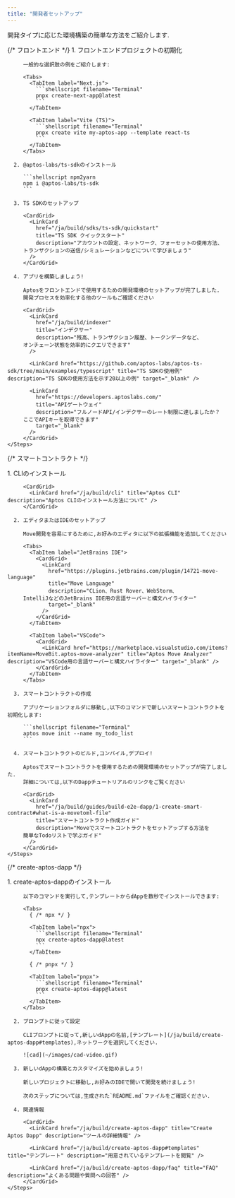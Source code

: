 ```yaml
---
title: "開発者セットアップ"
---
```



開発タイプに応じた環境構築の簡単な方法をご紹介します.

<Tabs>
  {/* フロントエンド */}

  <TabItem label="フロントエンド">
    <Steps>
      1. フロントエンドプロジェクトの初期化

         一般的な選択肢の例をご紹介します:

         <Tabs>
           <TabItem label="Next.js">
             ```shellscript filename="Terminal"
             pnpx create-next-app@latest
             ```
           </TabItem>

           <TabItem label="Vite (TS)">
             ```shellscript filename="Terminal"
             pnpx create vite my-aptos-app --template react-ts
             ```
           </TabItem>
         </Tabs>

      2. @aptos-labs/ts-sdkのインストール

         ```shellscript npm2yarn
         npm i @aptos-labs/ts-sdk
         ```

      3. TS SDKのセットアップ

         <CardGrid>
           <LinkCard
             href="/ja/build/sdks/ts-sdk/quickstart"
             title="TS SDK クイックスタート"
             description="アカウントの設定、ネットワーク、フォーセットの使用方法、
         トランザクションの送信/シミュレーションなどについて学びましょう"
           />
         </CardGrid>

      4. アプリを構築しましょう!

         Aptosをフロントエンドで使用するための開発環境のセットアップが完了しました.
         開発プロセスを効率化する他のツールもご確認ください

         <CardGrid>
           <LinkCard
             href="/ja/build/indexer"
             title="インデクサー"
             description="残高、トランザクション履歴、トークンデータなど、
         オンチェーン状態を効率的にクエリできます"
           />

           <LinkCard href="https://github.com/aptos-labs/aptos-ts-sdk/tree/main/examples/typescript" title="TS SDKの使用例" description="TS SDKの使用方法を示す20以上の例" target="_blank" />

           <LinkCard
             href="https://developers.aptoslabs.com/"
             title="APIゲートウェイ"
             description="フルノードAPI/インデクサーのレート制限に達しましたか？
         ここでAPIキーを取得できます"
             target="_blank"
           />
         </CardGrid>
    </Steps>
  </TabItem>

  {/* スマートコントラクト */}

  <TabItem label="スマートコントラクト">
    <Steps>
      1. CLIのインストール

         <CardGrid>
           <LinkCard href="/ja/build/cli" title="Aptos CLI" description="Aptos CLIのインストール方法について" />
         </CardGrid>

      2. エディタまたはIDEのセットアップ

         Move開発を容易にするために,お好みのエディタに以下の拡張機能を追加してください

         <Tabs>
           <TabItem label="JetBrains IDE">
             <CardGrid>
               <LinkCard
                 href="https://plugins.jetbrains.com/plugin/14721-move-language"
                 title="Move Language"
                 description="CLion、Rust Rover、WebStorm、
         IntelliJなどのJetBrains IDE用の言語サーバーと構文ハイライター"
                 target="_blank"
               />
             </CardGrid>
           </TabItem>

           <TabItem label="VSCode">
             <CardGrid>
               <LinkCard href="https://marketplace.visualstudio.com/items?itemName=MoveBit.aptos-move-analyzer" title="Aptos Move Analyzer" description="VSCode用の言語サーバーと構文ハイライター" target="_blank" />
             </CardGrid>
           </TabItem>
         </Tabs>

      3. スマートコントラクトの作成

         アプリケーションフォルダに移動し,以下のコマンドで新しいスマートコントラクトを初期化します:

         ```shellscript filename="Terminal"
         aptos move init --name my_todo_list
         ```

      4. スマートコントラクトのビルド,コンパイル,デプロイ!

         Aptosでスマートコントラクトを使用するための開発環境のセットアップが完了しました.
         詳細については,以下のDappチュートリアルのリンクをご覧ください

         <CardGrid>
           <LinkCard
             href="/ja/build/guides/build-e2e-dapp/1-create-smart-contract#what-is-a-movetoml-file"
             title="スマートコントラクト作成ガイド"
             description="Moveでスマートコントラクトをセットアップする方法を
         簡単なTodoリストで学ぶガイド"
           />
         </CardGrid>
    </Steps>
  </TabItem>

  {/* create-aptos-dapp */}

  <TabItem label="Create Aptos Dapp">
    <Steps>
      1. create-aptos-dappのインストール

         以下のコマンドを実行して,テンプレートからdAppを数秒でインストールできます:

         <Tabs>
           { /* npx */ }

           <TabItem label="npx">
             ```shellscript filename="Terminal"
             npx create-aptos-dapp@latest
             ```
           </TabItem>

           { /* pnpx */ }

           <TabItem label="pnpx">
             ```shellscript filename="Terminal"
             pnpx create-aptos-dapp@latest
             ```
           </TabItem>
         </Tabs>

      2. プロンプトに従って設定

         CLIプロンプトに従って,新しいdAppの名前,[テンプレート](/ja/build/create-aptos-dapp#templates),ネットワークを選択してください.

         ![cad](~/images/cad-video.gif)

      3. 新しいdAppの構築とカスタマイズを始めましょう!

         新しいプロジェクトに移動し,お好みのIDEで開いて開発を続けましょう!

         次のステップについては,生成された`README.md`ファイルをご確認ください.

      4. 関連情報

         <CardGrid>
           <LinkCard href="/ja/build/create-aptos-dapp" title="Create Aptos Dapp" description="ツールの詳細情報" />

           <LinkCard href="/ja/build/create-aptos-dapp#templates" title="テンプレート" description="用意されているテンプレートを閲覧" />

           <LinkCard href="/ja/build/create-aptos-dapp/faq" title="FAQ" description="よくある問題や質問への回答" />
         </CardGrid>
    </Steps>
  </TabItem>
</Tabs>
